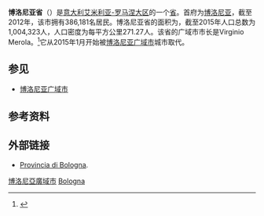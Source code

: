 {{Infobox settlement <!-- See Template:Infobox settlement for additional fields and descriptions -->
| name                    = 博洛尼亚省<br>Province of Bologna
| native_name             = 
| native_name_lang        = it<!-- ISO 639-2 code e.g. "it" for Italian -->
| settlement_type         = [[意大利省份列表|意大利省份]]
| image_skyline           = 
| image_alt               = 
| image_caption           = 
| image_flag              = 
| flag_alt                = 
| image_shield            = 
| shield_alt              = 
| image_map               = Bologna in Italy.svg
| map_alt                 = 
| map_caption             =  博洛尼亚省在意大利的位置
| latd  =  |latm  =  |lats  =  |latNS  = 
| longd =  |longm =  |longs =  |longEW = 
| coordinates_display     = inline,title
| coordinates_footnotes   = 
| coordinates_region      = IT
| subdivision_type        = 国家
| subdivision_name        = {{flag|Italy}}
| subdivision_type1       = 地区
| subdivision_name1       = [[艾米利亚-罗马涅大区|艾米利亚-罗马涅大区]]
| established_title       = 
| established_date        = 
| seat_type               = 首府
| seat                    = [[博洛尼亚|博洛尼亚]]
| parts_type              = [[市镇_(意大利)|市镇]]
| parts_style             = para
| p1                      = 60
| government_footnotes    = 
| leader_party            = 
| leader_title            = 市长
| leader_name             = Virginio Merola
| unit_pref               = Metric<!-- or US or UK -->
| area_footnotes          = 
| area_total_km2          = 3702
| elevation_footnotes     = 
| elevation_m             = 
| population_footnotes    = 
| population_total        = 1004323
| population_as_of        = 2012
| population_density_km2  = auto
| timezone1               = [[欧洲中部时间|欧洲中部时间]]
| utc_offset1             = +1
| timezone1_DST           = [[欧洲中部夏令时间|欧洲中部夏令时间]]
| utc_offset1_DST         = +2
| postal_code_type        = 邮政编码
| postal_code             = 40121/40141（博洛尼亚），40010-40069 （其他市镇）
| area_code_type          = 电话区号
| area_code               = 051, 0534, 0542 
| iso_code                = 
| registration_plate      = {{tsl|en|Italian car number plates||BO}}
| blank_name_sec1         = [[国家统计研究所_(意大利)|ISTAT]]
| blank_info_sec1         = 037
| website                 = <!-- {{URL|example.com}} -->
| footnotes               = 
}}

'''博洛尼亚省'''（{{lang-it|provincia di Bologna}}）是[[意大利|意大利]][[艾米利亚-罗马涅大区|艾米利亚-罗马涅大区]]的一个[[意大利省份列表|省]]。首府为[[博洛尼亚|博洛尼亚]]，截至2012年，该市拥有386,181名居民。博洛尼亚省的面积为{{convert|3702.32|km2|mi2}}，截至2015年人口总数为1,004,323人，人口密度为每平方公里271.27人。该省的广域市市长是Virginio Merola。<ref>{{cite web|url=http://www.tuttitalia.it/emilia-romagna/provincia-di-bologna/|title=Provincia di Bologna|publisher=Tutt Italia|accessdate=2015-08-18|archive-date=2020-12-01|archive-url=https://web.archive.org/web/20201201093127/https://www.tuttitalia.it/emilia-romagna/provincia-di-bologna/|dead-url=no}}</ref>它从2015年1月开始被[[博洛尼亚广域市|博洛尼亚广域市]]城市取代。

==参见==
*[[博洛尼亚广域市|博洛尼亚广域市]]

==参考资料==
{{Reflist}}

==外部链接==
*[http://www.provincia.bologna.it Provincia di Bologna]{{Wayback|url=http://www.provincia.bologna.it/ |date=20130514222430 }}. {{it}}

{{Emilia-Romagna}}
{{Province of Bologna|nocat=yes}}
{{Authority control}}

{{Coord|44|29|38|N|11|20|34|E|source:itwiki_type:adm2nd|display=title}}

[[Category:博洛尼亞廣域市|]]
[[Category:意大利省份|Bologna]]